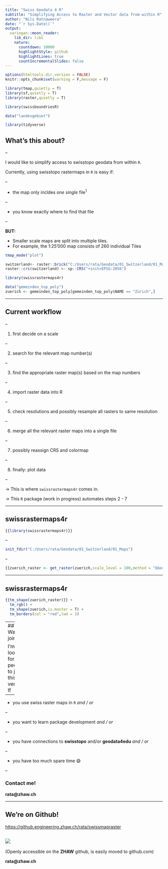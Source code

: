 ```yaml
---
title: "Swiss Geodata 4 R"
subtitle: "Simplifying Access to Raster and Vector data from within R"
author: "Nils Ratnaweera"
date: "`r Sys.Date()`"
output:
  xaringan::moon_reader:
    lib_dir: libs
    nature:
      countdown: 10000
      highlightStyle: github
      highlightLines: true
      countIncrementalSlides: false
---
```



```r
options(htmltools.dir.version = FALSE)
knitr::opts_chunk$set(warning = F,message = F)
```


```r

library(tmap,quietly = T)
library(sf,quietly = T)
library(raster,quietly = T)

library(swissboundriesR)

data("landesgebiet")

library(tidyverse)
```

## What's this about?

--

I would like to simplify access to swisstopo geodata from within `R`. 

Currently, using swisstopo rastermaps in `R` is easy if: 

--

- the map only incldes _one single_ file<sup>1</sup>

--

- you know exactly where to find that file

--

**BUT:** 

- Smaller scale maps are split into multiple tiles. 
- For example, the 1:25'000 map consists of 260 individual Tiles


```r
tmap_mode("plot")

switzerland<- raster::brick("C:/Users/rata/Geodata/01_Switzerland/01_Maps/PK_1000_2056_relief/1mio_relief.tif")
raster::crs(switzerland) <- sp::CRS("+init=EPSG:2056")

library(swissrastermaps4r)
```


```r
data("gemeinden_top_poly")
zuerich <- gemeinden_top_poly[gemeinden_top_poly$NAME == "Zürich",]
```

---

## Current workflow



--

1. first decide on a scale

--

2. search for the relevant map number(s)

--

3. find the appropriate raster map(s) based on the map numbers

--

4. import raster data into R

--

5. check resolutions and possibly resample all rasters to same resolution

--

6. merge all the relevant raster maps into a single file

--

7. possibly reassign CRS and colormap

--

8. finally: plot data

--

→ This is where `swissrastermaps4r` comes in.

→ This `R` package (work in progress) automates steps 2 - 7

---

## swissrastermaps4r


```r
{{library(swissrastermaps4r)}}

```

--

```r
init_fdir("C:/Users/rata/Geodata/01_Switzerland/01_Maps")
```

--

```r
{{zuerich_raster <- get_raster(zuerich,scale_level = 100,method = "bbox")}}
```


---

## swissrastermaps4r
```r
{{tm_shape(zuerich_raster)}} + 
  tm_rgb() +
  tm_shape(zuerich,is.master = T) + 
  tm_borders(col = "red",lwd = 3)
```


---
## Want to join?

I'm looking for people to join this venture. If

--

- you use swiss raster maps in `R`  _and / or_

--

- you want to learn package development _and / or_

--

- you have connections to **swisstopo** and/or **geodata4edu** _and / or_

--

- you have too much spare time 😄

--


### Contact me!

**rata@zhaw.ch**

---

## We're on Github! 

[https://github.engineering.zhaw.ch/rata/swissmapraster](https://github.engineering.zhaw.ch/rata/swissmapraster)

![](github_pkgdown.jpg)
--

(Openly accessible on the **ZHAW** github, is easily moved to github.com)

**rata@zhaw.ch**
